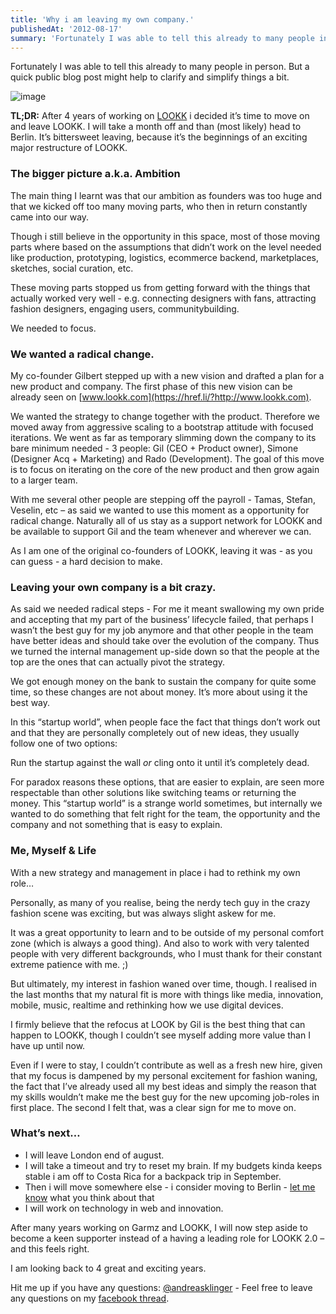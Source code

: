 ```yaml
---
title: 'Why i am leaving my own company.'
publishedAt: '2012-08-17'
summary: 'Fortunately I was able to tell this already to many people in person. But a quick public blog post might help to clarify and simpl...'
---
```


Fortunately I was able to tell this already to many people in person. But a quick public blog post might help to clarify and simplify things a bit.

![image](https://64.media.tumblr.com/dc23b43ec09f9274179b675596bbda2c/e15ae53ae5b1875c-c4/s400x600/61225c1d42442ba8302de6070d6caeecc2d9e851.png)

**TL;DR:** After 4 years of working on [LOOKK](https://href.li/?http://www.lookk.com) i decided it’s time to move on and leave LOOKK. I will take a month off and than (most likely) head to Berlin. It’s bittersweet leaving, because it’s the beginnings of an exciting major restructure of LOOKK.

### The bigger picture a.k.a. Ambition

The main thing I learnt was that our ambition as founders was too huge and that we kicked off too many moving parts, who then in return constantly came into our way.

Though i still believe in the opportunity in this space, most of those moving parts where based on the assumptions that didn’t work on the level needed like production, prototyping, logistics, ecommerce backend, marketplaces, sketches, social curation, etc.

These moving parts stopped us from getting forward with the things that actually worked very well - e.g. connecting designers with fans, attracting fashion designers, engaging users, communitybuilding.

We needed to focus.

### We wanted a radical change.

My co-founder Gilbert stepped up with a new vision and drafted a plan for a new product and company. The first phase of this new vision can be already seen on [www.lookk.com](https://href.li/?http://www.lookk.com).

We wanted the strategy to change together with the product. Therefore we moved away from aggressive scaling to a bootstrap attitude with focused iterations. We went as far as temporary slimming down the company to its bare minimum needed - 3 people: Gil (CEO + Product owner), Simone (Designer Acq + Marketing) and Rado (Development). The goal of this move is to focus on iterating on the core of the new product and then grow again to a larger team.

With me several other people are stepping off the payroll - Tamas, Stefan, Veselin, etc – as said we wanted to use this moment as a opportunity for radical change. Naturally all of us stay as a support network for LOOKK and be available to support Gil and the team whenever and wherever we can.

As I am one of the original co-founders of LOOKK, leaving it was - as you can guess - a hard decision to make.

### Leaving your own company is a bit crazy.

As said we needed radical steps - For me it meant swallowing my own pride and accepting that my part of the business’ lifecycle failed, that perhaps I wasn’t the best guy for my job anymore and that other people in the team have better ideas and should take over the evolution of the company. Thus we turned the internal management up-side down so that the people at the top are the ones that can actually pivot the strategy.

We got enough money on the bank to sustain the company for quite some time, so these changes are not about money. It’s more about using it the best way.

In this “startup world”, when people face the fact that things don’t work out and that they are personally completely out of new ideas, they usually follow one of two options:

Run the startup against the wall _or_ cling onto it until it’s completely dead.

For paradox reasons these options, that are easier to explain, are seen more respectable than other solutions like switching teams or returning the money. This “startup world” is a strange world sometimes, but internally we wanted to do something that felt right for the team, the opportunity and the company and not something that is easy to explain.

### Me, Myself & Life

With a new strategy and management in place i had to rethink my own role…

Personally, as many of you realise, being the nerdy tech guy in the crazy fashion scene was exciting, but was always slight askew for me.

It was a great opportunity to learn and to be outside of my personal comfort zone (which is always a good thing). And also to work with very talented people with very different backgrounds, who I must thank for their constant extreme patience with me. ;)

But ultimately, my interest in fashion waned over time, though. I realised in the last months that my natural fit is more with things like media, innovation, mobile, music, realtime and rethinking how we use digital devices.

I firmly believe that the refocus at LOOK by Gil is the best thing that can happen to LOOKK, though I couldn’t see myself adding more value than I have up until now.

Even if I were to stay, I couldn’t contribute as well as a fresh new hire, given that my focus is dampened by my personal excitement for fashion waning, the fact that I’ve already used all my best ideas and simply the reason that my skills wouldn’t make me the best guy for the new upcoming job-roles in first place. The second I felt that, was a clear sign for me to move on.

### What’s next…

- I will leave London end of august.
- I will take a timeout and try to reset my brain. If my budgets kinda keeps stable i am off to Costa Rica for a backpack trip in September.
- Then i will move somewhere else - i consider moving to Berlin - [let me know](https://href.li/?http://www.twitter.com/andreasklinger) what you think about that
- I will work on technology in web and innovation.

After many years working on Garmz and LOOKK, I will now step aside to become a keen supporter instead of a having a leading role for LOOKK 2.0 – and this feels right.

I am looking back to 4 great and exciting years.

Hit me up if you have any questions: [@andreasklinger](https://href.li/?http://www.twitter.com/andreasklinger) - Feel free to leave any questions on my [facebook thread](https://t.umblr.com/redirect?z=http%3A%2F%2Fwww.facebook.com%2Fandreasklinger%2Fposts%2F178243212310439&t=NWU3YjkwNGYwN2M1MGY3NDBhMzg5NWRmN2UwZDdhZDcwOGUxMmI2NyxkVXdPbWJCYQ%3D%3D&b=t%3A8RARsnult7flEuRLgYoA1g&p=https%3A%2F%2Fklinger.io%2Fpost%2F29616785572%2Fwhy-i-am-leaving-my-own-company&m=1&ts=1632065590).
